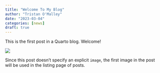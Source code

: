 ```yaml
---
title: "Welcome To My Blog"
author: "Tristan O'Malley"
date: "2023-03-04"
categories: [news]
draft: true
---
```


This is the first post in a Quarto blog. Welcome!

![](thumbnail.jpg)

Since this post doesn't specify an explicit `image`, the first image in the post will be used in the listing page of posts.
